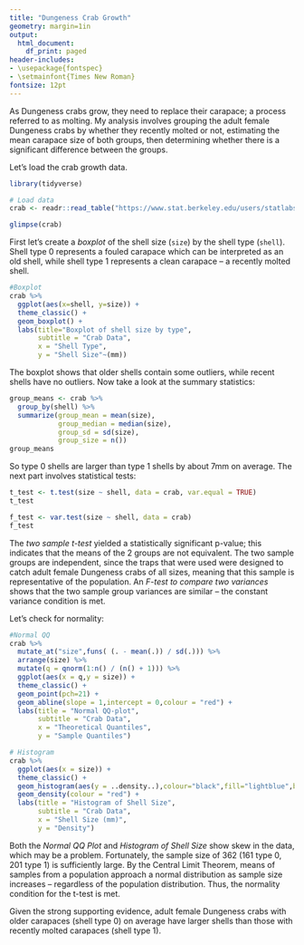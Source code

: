 ```yaml
---
title: "Dungeness Crab Growth"
geometry: margin=1in
output:
  html_document:
    df_print: paged
header-includes:
- \usepackage{fontspec}
- \setmainfont{Times New Roman}
fontsize: 12pt
---
```


As Dungeness crabs grow, they need to replace their carapace; a process referred to as molting. My analysis involves grouping the adult female Dungeness crabs by whether they recently molted or not, estimating the mean carapace size of both groups, then determining whether there is a significant difference between the groups.

Let's load the crab growth data.

```r
library(tidyverse)

# Load data
crab <- readr::read_table("https://www.stat.berkeley.edu/users/statlabs/data/crabpop.data",col_types = "dc")

glimpse(crab)

```

First let's create a *boxplot* of the shell size (`size`) by the shell type (`shell`). Shell type 0 represents a fouled carapace which can be interpreted as an old shell, while shell type 1 represents a clean carapace -- a recently molted shell. 

```r
#Boxplot
crab %>%
  ggplot(aes(x=shell, y=size)) +
  theme_classic() +
  geom_boxplot() +
  labs(title="Boxplot of shell size by type",
       subtitle = "Crab Data",
       x = "Shell Type",
       y = "Shell Size"~(mm))

```

The boxplot shows that older shells contain some outliers, while recent shells have no outliers. Now take a look at the summary statistics:

```r

group_means <- crab %>%
  group_by(shell) %>%
  summarize(group_mean = mean(size),
            group_median = median(size),
            group_sd = sd(size),
            group_size = n())
group_means

```

So type 0 shells are larger than type 1 shells by about 7mm on average. The next part involves statistical tests:

```r

t_test <- t.test(size ~ shell, data = crab, var.equal = TRUE)
t_test

f_test <- var.test(size ~ shell, data = crab)
f_test

```

The *two sample t-test* yielded a statistically significant p-value; this indicates that the means of the 2 groups are not equivalent. The two sample groups are independent, since the traps that were used were designed to catch adult female Dungeness crabs of all sizes, meaning that this sample is representative of the population. An *F-test to compare two variances* shows that the two sample group variances are similar -- the constant variance condition is met.

Let's check for normality:

```r
#Normal QQ
crab %>%
  mutate_at("size",funs( (. - mean(.)) / sd(.))) %>%
  arrange(size) %>%
  mutate(q = qnorm(1:n() / (n() + 1))) %>%
  ggplot(aes(x = q,y = size)) +
  theme_classic() +
  geom_point(pch=21) +
  geom_abline(slope = 1,intercept = 0,colour = "red") +
  labs(title = "Normal QQ-plot",
       subtitle = "Crab Data",
       x = "Theoretical Quantiles",
       y = "Sample Quantiles")

# Histogram
crab %>%
  ggplot(aes(x = size)) +
  theme_classic() +
  geom_histogram(aes(y = ..density..),colour="black",fill="lightblue",bins = 15) +
  geom_density(colour = "red") +
  labs(title = "Histogram of Shell Size",
       subtitle = "Crab Data",
       x = "Shell Size (mm)",
       y = "Density")

```

Both the *Normal QQ Plot* and *Histogram of Shell Size* show skew in the data, which may be a problem. Fortunately, the sample size of 362 (161 type 0, 201 type 1) is sufficiently large. By the Central Limit Theorem, means of samples from a population approach a normal distribution as sample size increases -- regardless of the population distribution. Thus, the normality condition for the t-test is met.

Given the strong supporting evidence, adult female Dungeness crabs with older carapaces (shell type 0) on average have larger shells than those with recently molted carapaces (shell type 1).
